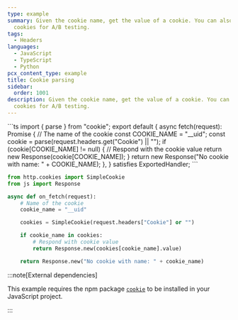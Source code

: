 ```yaml
---
type: example
summary: Given the cookie name, get the value of a cookie. You can also use
  cookies for A/B testing.
tags:
  - Headers
languages:
  - JavaScript
  - TypeScript
  - Python
pcx_content_type: example
title: Cookie parsing
sidebar:
  order: 1001
description: Given the cookie name, get the value of a cookie. You can also use
  cookies for A/B testing.
---
```



<Tabs syncKey="workersExamples">
<TypeScriptExample tabsWrapper={false}>
```ts
import { parse } from "cookie";
export default {
	async fetch(request): Promise<Response> {
		// The name of the cookie
		const COOKIE_NAME = "__uid";
		const cookie = parse(request.headers.get("Cookie") || "");
		if (cookie[COOKIE_NAME] != null) {
			// Respond with the cookie value
			return new Response(cookie[COOKIE_NAME]);
		}
		return new Response("No cookie with name: " + COOKIE_NAME);
	},
} satisfies ExportedHandler;
```
</TypeScriptExample>
<TabItem label="Python" icon="seti:python">

```py
from http.cookies import SimpleCookie
from js import Response

async def on_fetch(request):
    # Name of the cookie
    cookie_name = "__uid"

    cookies = SimpleCookie(request.headers["Cookie"] or "")

    if cookie_name in cookies:
        # Respond with cookie value
        return Response.new(cookies[cookie_name].value)

    return Response.new("No cookie with name: " + cookie_name)
```

</TabItem> </Tabs>

:::note[External dependencies]

This example requires the npm package [`cookie`](https://www.npmjs.com/package/cookie) to be installed in your JavaScript project.

:::
